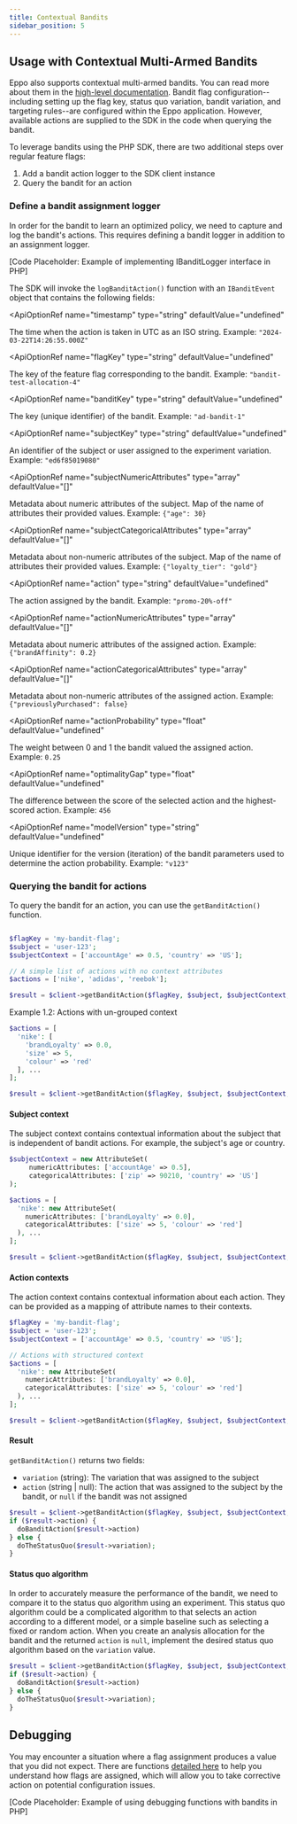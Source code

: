 ```yaml
---
title: Contextual Bandits
sidebar_position: 5
---
```



## Usage with Contextual Multi-Armed Bandits

Eppo also supports contextual multi-armed bandits. You can read more about them in the [high-level documentation](/contextual-bandits).
Bandit flag configuration--including setting up the flag key, status quo variation, bandit variation, and targeting rules--are configured within
the Eppo application. However, available actions are supplied to the SDK in the code when querying the bandit.

To leverage bandits using the PHP SDK, there are two additional steps over regular feature flags:
1. Add a bandit action logger to the SDK client instance
2. Query the bandit for an action

### Define a bandit assignment logger

In order for the bandit to learn an optimized policy, we need to capture and log the bandit's actions.
This requires defining a bandit logger in addition to an assignment logger.

[Code Placeholder: Example of implementing IBanditLogger interface in PHP]

The SDK will invoke the `logBanditAction()` function with an `IBanditEvent` object that contains the following fields:

<ApiOptionRef 
  name="timestamp"
  type="string"
  defaultValue="undefined"
>
The time when the action is taken in UTC as an ISO string. Example: `"2024-03-22T14:26:55.000Z"`
</ApiOptionRef>

<ApiOptionRef 
  name="flagKey"
  type="string"
  defaultValue="undefined"
>
The key of the feature flag corresponding to the bandit. Example: `"bandit-test-allocation-4"`
</ApiOptionRef>

<ApiOptionRef 
  name="banditKey"
  type="string"
  defaultValue="undefined"
>
The key (unique identifier) of the bandit. Example: `"ad-bandit-1"`
</ApiOptionRef>

<ApiOptionRef 
  name="subjectKey"
  type="string"
  defaultValue="undefined"
>
An identifier of the subject or user assigned to the experiment variation. Example: `"ed6f85019080"`
</ApiOptionRef>

<ApiOptionRef 
  name="subjectNumericAttributes"
  type="array"
  defaultValue="[]"
>
Metadata about numeric attributes of the subject. Map of the name of attributes their provided values. Example: `{"age": 30}`
</ApiOptionRef>

<ApiOptionRef 
  name="subjectCategoricalAttributes"
  type="array"
  defaultValue="[]"
>
Metadata about non-numeric attributes of the subject. Map of the name of attributes their provided values. Example: `{"loyalty_tier": "gold"}`
</ApiOptionRef>

<ApiOptionRef 
  name="action"
  type="string"
  defaultValue="undefined"
>
The action assigned by the bandit. Example: `"promo-20%-off"`
</ApiOptionRef>

<ApiOptionRef 
  name="actionNumericAttributes"
  type="array"
  defaultValue="[]"
>
Metadata about numeric attributes of the assigned action. Example: `{"brandAffinity": 0.2}`
</ApiOptionRef>

<ApiOptionRef 
  name="actionCategoricalAttributes"
  type="array"
  defaultValue="[]"
>
Metadata about non-numeric attributes of the assigned action. Example: `{"previouslyPurchased": false}`
</ApiOptionRef>

<ApiOptionRef 
  name="actionProbability"
  type="float"
  defaultValue="undefined"
>
The weight between 0 and 1 the bandit valued the assigned action. Example: `0.25`
</ApiOptionRef>

<ApiOptionRef 
  name="optimalityGap"
  type="float"
  defaultValue="undefined"
>
The difference between the score of the selected action and the highest-scored action. Example: `456`
</ApiOptionRef>

<ApiOptionRef 
  name="modelVersion"
  type="string"
  defaultValue="undefined"
>
Unique identifier for the version (iteration) of the bandit parameters used to determine the action probability. Example: `"v123"`
</ApiOptionRef>

### Querying the bandit for actions

To query the bandit for an action, you can use the `getBanditAction()` function.


```php

$flagKey = 'my-bandit-flag';
$subject = 'user-123';
$subjectContext = ['accountAge' => 0.5, 'country' => 'US'];

// A simple list of actions with no context attributes
$actions = ['nike', 'adidas', 'reebok'];

$result = $client->getBanditAction($flagKey, $subject, $subjectContext, $actions, 'control');
```

Example 1.2: Actions with un-grouped context

```php
$actions = [
  'nike': [
    'brandLoyalty' => 0.0,
    'size' => 5,
    'colour' => 'red'
  ], ...
];

$result = $client->getBanditAction($flagKey, $subject, $subjectContext, $actions, 'control');
```

#### Subject context

The subject context contains contextual information about the subject that is independent of bandit actions.
For example, the subject's age or country.

```php
$subjectContext = new AttributeSet(
     numericAttributes: ['accountAge' => 0.5],
     categoricalAttributes: ['zip' => 90210, 'country' => 'US']
);

$actions = [
  'nike': new AttributeSet(
    numericAttributes: ['brandLoyalty' => 0.0],
    categoricalAttributes: ['size' => 5, 'colour' => 'red']
  ), ...
];

$result = $client->getBanditAction($flagKey, $subject, $subjectContext, $actions, 'control');
```

#### Action contexts

The action context contains contextual information about each action. They can be provided as a mapping of attribute names 
to their contexts.

```php
$flagKey = 'my-bandit-flag';
$subject = 'user-123';
$subjectContext = ['accountAge' => 0.5, 'country' => 'US'];

// Actions with structured context
$actions = [
  'nike': new AttributeSet(
    numericAttributes: ['brandLoyalty' => 0.0],
    categoricalAttributes: ['size' => 5, 'colour' => 'red']
  ), ...
];

$result = $client->getBanditAction($flagKey, $subject, $subjectContext, $actions, 'control');
```
#### Result

`getBanditAction()` returns two fields:
- `variation` (string): The variation that was assigned to the subject
- `action` (string | null): The action that was assigned to the subject by the bandit, or `null` if the bandit was not assigned

```php
$result = $client->getBanditAction($flagKey, $subject, $subjectContext, $actions, 'control');
if ($result->action) {
  doBanditAction($result->action)
} else {
  doTheStatusQuo($result->variation);
}
```

#### Status quo algorithm

In order to accurately measure the performance of the bandit, we need to compare it to the status quo algorithm using an experiment.
This status quo algorithm could be a complicated algorithm to that selects an action according to a different model, or a simple baseline such as selecting a fixed or random action.
When you create an analysis allocation for the bandit and the returned `action` is `null`, implement the desired status quo algorithm based on the `variation` value.

```php
$result = $client->getBanditAction($flagKey, $subject, $subjectContext, $actions, 'control');
if ($result->action) {
  doBanditAction($result->action)
} else {
  doTheStatusQuo($result->variation);
}
```

## Debugging

You may encounter a situation where a flag assignment produces a value that you did not expect. There are functions [detailed here](/sdks/sdk-features/debugging-flag-assignment/) to help you understand how flags are assigned, which will allow you to take corrective action on potential configuration issues.

[Code Placeholder: Example of using debugging functions with bandits in PHP] 
